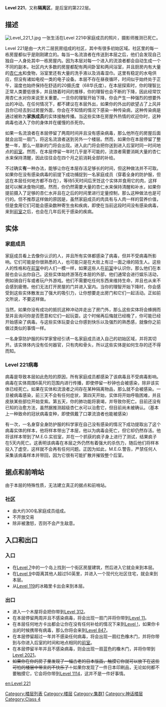  {{DISPLAYTITLE:Level 221："隔离区"}}
{{Class 4|entity=严重实体危害}}

'''Level 221'''，又称'''隔离区'''，是后室的第222层。

== 描述 ==
<div class="right-image">
[[File:Level_221_1.jpg]]
一张生活在Level 221中家庭成员的照片，摄影师推测已死亡。
</div>

Level 221是由一大片二层民房组成的社区，其中有很多初始区域。社区里的每一栋房屋都似乎是刚刚建立的。每当一名流浪者在传送到本层之后，他们会发现自己独自一人身处其中一栋房屋内。因为本层对每一个进入的流浪者都会自动生成一个不同的副本。社区内大多数的房屋都配有两间卧室和两间浴室，并且厨房内有大量的[[杏仁水]]和食物，浴室里还有大量的洗手液以及消毒湿巾。这里有稳定的水电供应，但没有诸如电视一类的电子设备。本层不存在昼夜循环，时间似乎始终处于正午，温度也始终保持在舒适的20摄氏度（68华氏度）。在本层探索时，你的理智比正常人类要低很多，并且随着时间的推移，你的理智也会不断的下降，因此经常饮用杏仁水对你来说至关重要。一旦你的理智开始下降，你会产生一种强烈的想要外出的冲动。在任何情况下，都不建议在本层外出，如果你的外出的欲望占了上风并且你已经去到过房屋外面，你会在不知情的情况下感染一种传染病，这种传染病是通过被称为'''家族成员'''的实体接触传播。当这些实体在房屋外热情的欢迎你时，这种病毒也进入了你的身体并在缓慢的杀死你。

如果一名流浪者在本层停留了两周时间并且没有感染病毒，那么他所在的房屋后面就会出现一扇门，将这名流浪者送到另外一个楼层。然而，如果你在本层停留了整整一年，那么一扇新的门将会出现。进入此门将会把你送到进入后室时同一时间地点的[[The_Frontrooms|前室]]。然而，在本层停留一年时几乎是不可能的，流浪者需要消耗大量的杏仁水来保持清醒，因此往往会在四个月之前消耗全部的补给。

不过确实'''有'''一种办法，能够让你在本层存活足够长的时间，但这种做法并不可取。如果你在没有感染病毒的前提下成功捕捉到一名家庭成员（穿着全身的防护服，但这在本层任何地方都不存在），等待5天时间后烹饪这个实体并食用它的肉，这样就可以解决食物问题。然而，你仍然需要大量的杏仁水来保持清醒和补水，如果你提前摄入了足够的杏仁水并且在之后的时间里进行定量控制，那么这种做法也是可行的。但不推荐这样做的原因是，虽然家庭成员的肉具有与人肉一样的营养价值，但是食用它们可能会感染数种寄生虫和疾病，即使在当前这段时间没有感染病毒，来到[[The_Frontrooms|前室]]之后，也会在几年后死于感染的疾病。

==实体==
===家庭成员===
家庭成员看上去像你认识的人，并且所有实体都感染了病毒，但并不受病毒所影响。它们可能是你很熟悉的人，也可能只是在大街上有过一面之缘的陌生人。这些人的性格和在[[The_Frontrooms|前室]]中的人们一模一样，如果这些人在[[The_Frontrooms|前室]]中认识你，那么他们在本层也会认出你自己。这些实体始终游荡在本层的外部，他们通常会进行娱乐活动，例如骑自行车或者玩户外游戏。他们不需要吃任何东西来维持生命，并且也从来不会感到疲倦。他们无法打开房屋的门并进入室内。当你的理智开始下降时，你会感受到这些实体散发出了强大的吸引力，让你想要走出房门和它们一起活动。正如前文所说，不要这样做。

当然，如果你没有成功的抵抗这种冲动并走出了房门外，那么这些实体将会蜂拥而至并且询问你是否愿意和它们一起玩耍。这个时候再后悔就已经晚了，你可能已经开始感染了病毒。与这些实体玩耍会让你感到快乐以及强烈的熟悉感，就像你之前做过类似的事情一样。

一名身穿防护服的科学家曾经引诱一名家庭成员进入自己的初始区域，并将其切开。该实体体内没有任何器官，只有肉和骨头，所以这些实体是如何生存的还不得而知。

===Level 221病毒===
病毒是导致本层如此危险的原因，所有家庭成员都感染了该病毒且不受病毒影响。病毒在实体周围6英尺的范围内进行传播，即使停留一秒钟也会被感染，除非该实体已经死亡。如果在实体和流浪者之间存在某种隔离物品，那么就不会被感染。一旦被病毒感染，前三天不会有任何症状，第四天开始，实体将开始呼吸困难，并且皮肤某些部位开始变紫。第五天，你的肺功能将衰竭，并导致你死亡。目前还没有已知的治愈方法，虽然据推测超级杏仁水可以治愈它，但目前尚未被确认。（基本上一种致命的冠状病毒变种，即使佩戴了口罩流浪者也能被感染）

有一次，一名身穿全身防护服的科学家在自己没有感染的情况下成功提取出了这个病毒实体的样本，他将样本带出了本层，他以为病毒会死亡，但它却仍然存活。他将该样本带到了M.E.G.实验室，并在一个抓获的疯子身上进行了测试，结果疯子在5天内死亡。这表明该病毒在本层之外仍然有着强大的杀伤力，随后他们将样本投入了虚空，这样就不会再有任何问题。正因为如此，M.E.G.警告，严禁任何人采集该病毒样本并带回，因为它很有可能扩散并摧毁整个后室。

==据点和前哨站==
由于本层的特殊性质，无法建立真正的据点和前哨站。
===社区===
*由大约300名家庭成员组成。
*不开放交易
*除非被激怒，否则不会产生敌意。

==入口和出口==
===入口===
*在[[Level 7]]中的一个岛上找到一个街区房屋建筑，然后进入它就会来到本层。
*在[[Level 9]]中距离其他人超过50英里，并进入一个现代化社区住宅，就会来到本层。
*从[[Level 119]]的冰箱里卡出会来到本层。

===出口===
*进入一个木屋将会把你带到[[Level 312]]。
*在本层停留两周并且不感染病毒，将会出现一扇门并将你带到[[Level 11]]。
*在本层任何地方卡出都会让你在没有任何补给的情况下来到[[Level !]]，如果你卡出的时候携带有病毒，那么你将会来到[[Level 847]]。
*在本层停留超过一年并不感染任何病毒，将会出现一扇红色橡木门，并将你带到与你进入后室的时间和地点相同的[[The_Frontrooms|前室]]。
*在本层停留半年并且不感染病毒，则会出现一扇蓝色的橡木门，并将你带到[[Level 2021]]。
*<s>如果你在你的房子里发现了一幅古老的日本版画，触摸它你就可以放下在这些可怕的楼层中带来的不快乐了！</s>如果你发现了一件日本印刷品，无论如何都不要触摸它，它会将你带到[[Level 1114]]，这并不是一件好事情。

{{Collapse|initial=<span style="color:brown">'''> 查看作者与关于信息'''</span>|final=<span style="color:brown">'''< 隐藏作者与关于信息'''</span>|body=作者:[https://backrooms.fandom.com/wiki/User:Jac00oooob Jac00oooob]<br>译者：[https://backrooms.fandom.com/wiki/User:NotFatDog 不是肥狗]}}

{{Redirect|Prev=220|Next=222}}
[[en:Level 221]]
[[Category:楼层列表]]
[[Category:楼层]]
[[Category:集群1]]
[[Category:神话楼层]]
[[Category:Class 4]]
